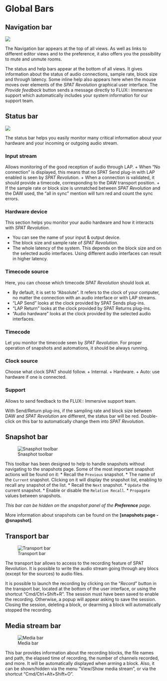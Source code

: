 # Global Bars

## Navigation bar

![](https://flux-shared.s3.amazonaws.com/doc_images/SpatR/Generic/TopBar.png)

The Navigation bar appears at the top of all views. As well as links to different editor views and to the preference, it also offers you the possibility to mute and unmute rooms.

The status and help bars appear at the bottom of all views. It gives information about the status of audio connections, sample rate, block size and through latency. Some inline help also appears here when the mouse moves over elements of the _SPAT Revolution_ graphical user interface. The _Provide feedback_ button sends a message directly to FLUX:: Immersive support which automatically includes your system information for our support team.

## Status bar

![](https://flux-shared.s3.amazonaws.com/doc_images/SpatR/Generic/StatusBar.png)

The status bar helps you easily monitor many critical information about your hardware and your incoming or outgoing audio stream.

### Input stream

Allows monitoring of the good reception of audio through LAP.
+ When "No connection" is displayed, this means that no SPAT Send plug-in with LAP enabled is seen by  _SPAT Revolution_.
+ When a connection is validated, it should provide a timecode, corresponding to the DAW transport position.
+ If the sample rate or block size is unmatched between _SPAT Revolution_ and the DAW used, the "all in sync" mention will turn red and count the sync errors.

### Hardware device

This section helps you monitor your audio hardware and how it interacts with  _SPAT Revolution_.

+ You can see the name of your input & output device.
+ The block size and sample rate of  _SPAT Revolution_.
+ The whole latency of the system. This depends on the block size and on the selected audio interfaces. Using different audio interfaces can result in higher latency.

### Timecode source

Here, you can choose which timecode _SPAT Revolution_ should look at.

+ By default, it is set to "Absolute". It refers to the clock of your computer, no matter the connection with an audio interface or with LAP streams.
+ "LAP Send" looks at the clock provided by SPAT Sends plug-ins.
+ "LAP Return" looks at the clock provided by SPAT Returns plug-ins.
+ "Audio hardware" looks at the clock provided by the selected audio interfaces.

### Timecode

Let you monitor the timecode seen by  _SPAT Revolution_. For proper operation of snapshots and automations, it should be always running.

### Clock source

Choose what clock SPAT should follow.
+ Internal.
+ Hardware.
+ Auto: use hardware if one is connected.
<!--NEED INFO-->

### Support

Allows to send feedback to the FLUX:: Immersive support team.

:::{.callout-note}
With Send/Return plug-ins, if the sampling rate and block size between DAW and _SPAT Revolution_ are different, the status bar will be red. Double-click on this bar to automatically change them into _SPAT Revolution_.
:::

## Snapshot bar

![Snasphot toolbar](https://flux-shared.s3.amazonaws.com/doc_images/SpatR/Generic/SnapshotToolbar.png)

This toolbar has been designed to help to handle snapshots without navigating to the snapshots page. Some of the most important snapshot actions will be found on it:
* Recall the ```Previous``` snapshot.
* The name of the ```Current``` snapshot. Clicking on it will display the snapshot list, enabling to recall any snapshot of the list.
* Recall the ```Next``` snapshot.
* ```Update``` the current snapshot.
* Enable or disable the ```Relative Recall```.
* ```Propagate``` values between snapshots.

_This bar can be hidden on the snapshot panel of the __Preference__ page._

:::{.callout-note}
More information about snapshots can be found on the **[snapshots page -@snapshot]**.
:::

## Transport bar

![Transport bar](https://flux-shared.s3.amazonaws.com/doc_images/SpatR/Generic/TransportBar.png)

The transport bar allows to access to the recording feature of SPAT Revolution. It is possible to write the audio stream going through any blocs (except for the sources) to audio files. 

It is possible to launch the recording by clicking on the "*Record*" button in the transport bar, located at the bottom of the user interface, or using the shortcut "Cmd/Ctrl+Shift+R".
The session must have been saved to enable the recording. Otherwise, a popup will appear asking to save the session.
Closing the session, deleting a block, or dearming a block will automatically stopped the recording. 

## Media stream bar

![Media bar](https://flux-shared.s3.amazonaws.com/doc_images/SpatR/Generic/MediaBar.png)

This bar provides information about the recording blocks, the file names and path, the elapsed time of recording, the number of channels recorded, and more.
It will be automatically displayed when arming a block.
Also, it can be shown/hidden via the menu "View/Show media stream", or via the shortcut "Cmd/Ctrl+Alt+Shift+O".